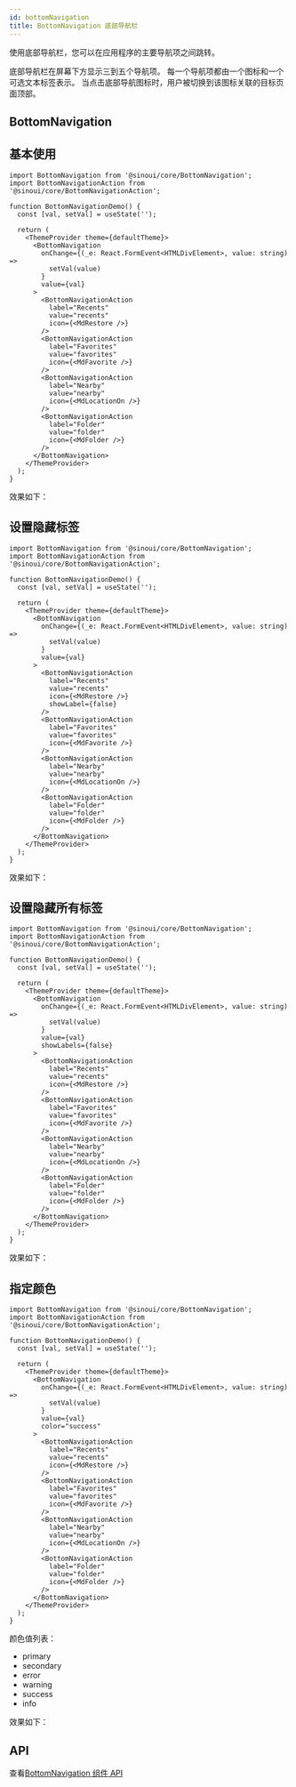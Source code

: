 ```yaml
---
id: bottomNavigation
title: BottomNavigation 底部导航栏
---
```


使用底部导航栏，您可以在应用程序的主要导航项之间跳转。

底部导航栏在屏幕下方显示三到五个导航项。 每一个导航项都由一个图标和一个可选文本标签表示。 当点击底部导航图标时，用户被切换到该图标关联的目标页面顶部。


## BottomNavigation

## 基本使用

```tsx
import BottomNavigation from '@sinoui/core/BottomNavigation';
import BottomNavigationAction from '@sinoui/core/BottomNavigationAction';

function BottomNavigationDemo() {
  const [val, setVal] = useState('');

  return (
    <ThemeProvider theme={defaultTheme}>
      <BottomNavigation
        onChange={(_e: React.FormEvent<HTMLDivElement>, value: string) =>
          setVal(value)
        }
        value={val}
      >
        <BottomNavigationAction
          label="Recents"
          value="recents"
          icon={<MdRestore />}
        />
        <BottomNavigationAction
          label="Favorites"
          value="favorites"
          icon={<MdFavorite />}
        />
        <BottomNavigationAction
          label="Nearby"
          value="nearby"
          icon={<MdLocationOn />}
        />
        <BottomNavigationAction
          label="Folder"
          value="folder"
          icon={<MdFolder />}
        />
      </BottomNavigation>
    </ThemeProvider>
  );
}
```

效果如下：

<BottomNavigationDemo />

## 设置隐藏标签

```tsx
import BottomNavigation from '@sinoui/core/BottomNavigation';
import BottomNavigationAction from '@sinoui/core/BottomNavigationAction';

function BottomNavigationDemo() {
  const [val, setVal] = useState('');

  return (
    <ThemeProvider theme={defaultTheme}>
      <BottomNavigation
        onChange={(_e: React.FormEvent<HTMLDivElement>, value: string) =>
          setVal(value)
        }
        value={val}
      >
        <BottomNavigationAction
          label="Recents"
          value="recents"
          icon={<MdRestore />}
          showLabel={false}
        />
        <BottomNavigationAction
          label="Favorites"
          value="favorites"
          icon={<MdFavorite />}
        />
        <BottomNavigationAction
          label="Nearby"
          value="nearby"
          icon={<MdLocationOn />}
        />
        <BottomNavigationAction
          label="Folder"
          value="folder"
          icon={<MdFolder />}
        />
      </BottomNavigation>
    </ThemeProvider>
  );
}
```

效果如下：

<BottomNavigationDemo showLabel={false} />

## 设置隐藏所有标签

```tsx
import BottomNavigation from '@sinoui/core/BottomNavigation';
import BottomNavigationAction from '@sinoui/core/BottomNavigationAction';

function BottomNavigationDemo() {
  const [val, setVal] = useState('');

  return (
    <ThemeProvider theme={defaultTheme}>
      <BottomNavigation
        onChange={(_e: React.FormEvent<HTMLDivElement>, value: string) =>
          setVal(value)
        }
        value={val}
        showLabels={false}
      >
        <BottomNavigationAction
          label="Recents"
          value="recents"
          icon={<MdRestore />}
        />
        <BottomNavigationAction
          label="Favorites"
          value="favorites"
          icon={<MdFavorite />}
        />
        <BottomNavigationAction
          label="Nearby"
          value="nearby"
          icon={<MdLocationOn />}
        />
        <BottomNavigationAction
          label="Folder"
          value="folder"
          icon={<MdFolder />}
        />
      </BottomNavigation>
    </ThemeProvider>
  );
}
```

效果如下：

<BottomNavigationDemo showLabels={false} />

## 指定颜色

```tsx
import BottomNavigation from '@sinoui/core/BottomNavigation';
import BottomNavigationAction from '@sinoui/core/BottomNavigationAction';

function BottomNavigationDemo() {
  const [val, setVal] = useState('');

  return (
    <ThemeProvider theme={defaultTheme}>
      <BottomNavigation
        onChange={(_e: React.FormEvent<HTMLDivElement>, value: string) =>
          setVal(value)
        }
        value={val}
        color="success"
      >
        <BottomNavigationAction
          label="Recents"
          value="recents"
          icon={<MdRestore />}
        />
        <BottomNavigationAction
          label="Favorites"
          value="favorites"
          icon={<MdFavorite />}
        />
        <BottomNavigationAction
          label="Nearby"
          value="nearby"
          icon={<MdLocationOn />}
        />
        <BottomNavigationAction
          label="Folder"
          value="folder"
          icon={<MdFolder />}
        />
      </BottomNavigation>
    </ThemeProvider>
  );
}
```

颜色值列表：

- ​primary
- ​secondary
- error
- warning
- success
- info

效果如下：

<BottomNavigationDemo color="primary" />
<BottomNavigationDemo color="secondary" />
<BottomNavigationDemo color="error" />
<BottomNavigationDemo color="warning" />
<BottomNavigationDemo color="success" />
<BottomNavigationDemo color="info" />

## API

查看[BottomNavigation 组件 API](/docs/components-apis/bottomNavigation)
